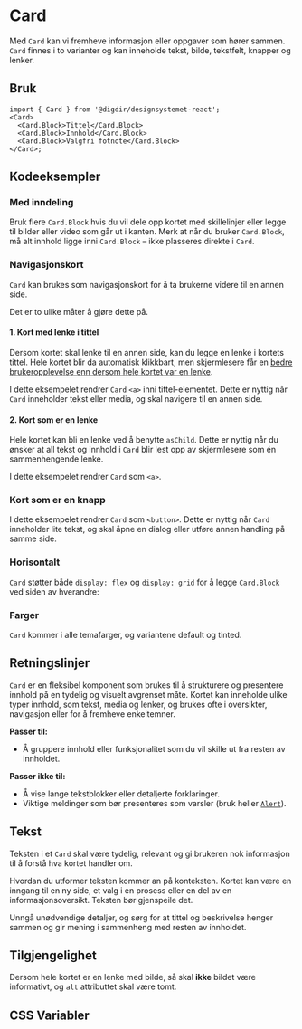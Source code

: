 
<Meta of={CardStories} />

# Card

Med `Card` kan vi fremheve informasjon eller oppgaver som hører sammen. `Card` finnes i to varianter og kan inneholde tekst, bilde, tekstfelt, knapper og lenker. 


<Primary />
<Controls />

## Bruk

```tsx
import { Card } from '@digdir/designsystemet-react';
<Card>
  <Card.Block>Tittel</Card.Block>
  <Card.Block>Innhold</Card.Block>
  <Card.Block>Valgfri fotnote</Card.Block>
</Card>;
```

## Kodeeksempler

### Med inndeling
Bruk flere `Card.Block` hvis du vil dele opp kortet med skillelinjer eller legge til bilder eller video som går ut i kanten. Merk at når du bruker `Card.Block`, må alt innhold ligge inni `Card.Block` – ikke plasseres direkte i `Card`.


<Canvas of={CardStories.Media} />


### Navigasjonskort
`Card` kan brukes som navigasjonskort for å ta brukerne videre til en annen side. 

Det er to ulike måter å gjøre dette på.

#### 1. Kort med lenke i tittel
Dersom kortet skal lenke til en annen side, kan du legge en lenke i kortets tittel. Hele kortet blir da automatisk klikkbart, men skjermlesere får en [bedre brukeropplevelse enn dersom hele kortet var en lenke](https://adrianroselli.com/2020/02/block-links-cards-clickable-regions-etc.html).

I dette eksempelet rendrer `Card` `<a>` inni tittel-elementet. Dette er nyttig når `Card` inneholder tekst eller media, og skal navigere til en annen side.

<Canvas of={CardStories.WithLink} />

#### 2. Kort som er en lenke
Hele kortet kan bli en lenke ved å benytte `asChild`. Dette er nyttig når du ønsker at all tekst og innhold i `Card` blir lest opp av skjermlesere som én sammenhengende lenke.

I dette eksempelet rendrer `Card` som `<a>`. 

<Canvas of={CardStories.AsLink} />

### Kort som er en knapp
I dette eksempelet rendrer `Card` som `<button>`. Dette er nyttig når `Card` inneholder lite tekst, og skal åpne en dialog eller utføre annen handling på samme side.

<Canvas of={CardStories.AsButton} />

### Horisontalt

`Card` støtter både `display: flex` og `display: grid` for å legge `Card.Block` ved siden av hverandre:
<Canvas of={CardStories.AsGrid} />

### Farger

`Card` kommer i alle temafarger, og variantene default og tinted.

<Canvas of={CardStories.Variants} />

## Retningslinjer

`Card` er en fleksibel komponent som brukes til å strukturere og presentere innhold på en tydelig og visuelt avgrenset måte. Kortet kan inneholde ulike typer innhold, som tekst, media og lenker, og brukes ofte i oversikter, navigasjon eller for å fremheve enkeltemner.

**Passer til:**
- Å gruppere innhold eller funksjonalitet som du vil skille ut fra
resten av innholdet.

**Passer ikke til:**
- Å vise lange tekstblokker eller detaljerte forklaringer.
- Viktige meldinger som bør presenteres som varsler (bruk heller [`Alert`](/docs/komponenter-alert--docs)).

## Tekst 

Teksten i et `Card` skal være tydelig, relevant og gi brukeren nok informasjon til å forstå hva kortet handler om. 

Hvordan du utformer teksten kommer an på konteksten. Kortet kan være en inngang til en ny side, et valg i en prosess eller en del av en informasjonsoversikt. Teksten bør gjenspeile det.

Unngå unødvendige detaljer, og sørg for at tittel og beskrivelse henger sammen og gir mening i sammenheng med resten av innholdet.

## Tilgjengelighet
Dersom hele kortet er en lenke med bilde, så skal **ikke** bildet være informativt, og `alt` attributtet skal være tomt.

## CSS Variabler

<CssVariables css={css} />
